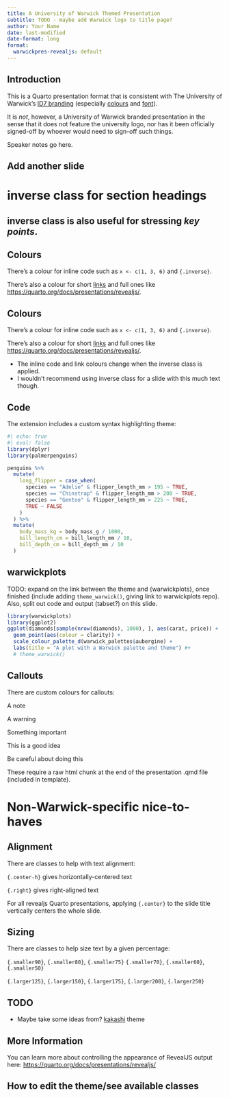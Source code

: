```yaml
---
title: A University of Warwick Themed Presentation
subtitle: TODO - maybe add Warwick logo to title page?
author: Your Name
date: last-modified
date-format: long
format: 
  warwickpres-revealjs: default
---
```


## Introduction

This is a Quarto presentation format that is consistent with The University of Warwick's [ID7 branding](https://id7.warwick.ac.uk) (especially [colours](https://id7.warwick.ac.uk/components/colour-palette/) and [font](https://warwick.ac.uk/services/its/servicessupport/web/sitebuilder2/id7/faqs/fonts/)).

:::{.callout-note}
It is *not*, however, a University of Warwick branded presentation in the sense that it does not feature the university logo, nor has it been officially signed-off by whoever would need to sign-off such things.
:::

:::{.notes}
Speaker notes go here.
:::

## Add another slide

# inverse class for section headings {.inverse}

## inverse class is also useful for stressing *key points*. {.inverse .center-h .center .larger125}

## Colours

There's a colour for inline code such as `x <- c(1, 3, 6)` and `{.inverse}`.

There's also a colour for short [links](https://github.com/Warwick-Stats-Resources/warwickpres) and full ones like <https://quarto.org/docs/presentations/revealjs/>.

## Colours {.inverse}

There's a colour for inline code such as `x <- c(1, 3, 6)` and `{.inverse}`.

There's also a colour for short [links](https://github.com/Warwick-Stats-Resources/warwickpres) and full ones like <https://quarto.org/docs/presentations/revealjs/>.

- The inline code and link colours change when the inverse class is applied.
- I wouldn't recommend using inverse class for a slide with this much text though.


## Code

The extension includes a custom syntax highlighting theme:

```r
#| echo: true
#| eval: false
library(dplyr)
library(palmerpenguins)

penguins %>%
  mutate(
    long_flipper = case_when(
      species == "Adelie" & flipper_length_mm > 195 ~ TRUE,
      species == "Chinstrap" & flipper_length_mm > 200 ~ TRUE,
      species == "Gentoo" & flipper_length_mm > 225 ~ TRUE,
      TRUE ~ FALSE
    )
  ) %>%
  mutate(
    body_mass_kg = body_mass_g / 1000,
    bill_length_cm = bill_length_mm / 10,
    bill_depth_cm = bill_depth_mm / 10
  )
```

## warwickplots

TODO: expand on the link between the theme and {warwickplots}, once finished (include adding `theme_warwick()`, giving link to warwickplots repo). Also, split out code and output (tabset?) on this slide.

```r
library(warwickplots)
library(ggplot2)
ggplot(diamonds[sample(nrow(diamonds), 1000), ], aes(carat, price)) +
  geom_point(aes(colour = clarity)) +
  scale_colour_palette_d(warwick_palettes$aubergine) +
  labs(title = "A plot with a Warwick palette and theme") #+
  # theme_warwick()
```

## Callouts {.smaller70}

There are custom colours for callouts: 

:::{.callout-note}
A note
:::

:::{.callout-warning}
A warning
:::

:::{.callout-important}
Something important
:::

:::{.callout-tip}
This is a good idea
:::

:::{.callout-caution}
Be careful about doing this
:::

These require a raw html chunk at the end of the presentation .qmd file (included in template).

# Non-Warwick-specific nice-to-haves {.inverse}

## Alignment

There are classes to help with text alignment:

:::{.center-h}
`{.center-h}` gives horizontally-centered text
:::

:::{.right}
`{.right}` gives right-aligned text
:::

:::{.callout-note}
For all revealjs Quarto presentations, applying `{.center}` to the slide title vertically centers the whole slide.
:::

## Sizing

There are classes to help size text by a given percentage:

[`{.smaller90}`]{.smaller90}, [`{.smaller80}`]{.smaller80}, [`{.smaller75}`]{.smaller75}
[`{.smaller70}`]{.smaller70}, [`{.smaller60}`]{.smaller60}, [`{.smaller50}`]{.smaller50}

[`{.larger125}`]{.larger125}, [`{.larger150}`]{.larger150}, [`{.larger175}`]{.larger175}, 
[`{.larger200}`]{.larger200}, [`{.larger250}`]{.larger250}

## TODO

- Maybe take some ideas from? [kakashi](https://github.com/malcolmbarrett/kakashi-quarto-theme) theme

## More Information

You can learn more about controlling the appearance of RevealJS output here: <https://quarto.org/docs/presentations/revealjs/>

## How to edit the theme/see available classes

```{=html}
<!-- needs to be last chunk of presentation otherwise creates an extra slide -->
<!-- tint80 for border, tint20 for title -->
<!-- this should hopefully no longer be necessary in Quarto 1.4 -->
<!-- https://github.com/quarto-dev/quarto-cli/issues/5038 -->
<style type="text/css">
div.callout-note {
  border-left-color: #336695 !important;
}

div.callout-note.callout-style-default .callout-title {
  background-color: #CCD9E4 !important;
}

div.callout-caution {
  border-left-color: #AE4240 !important;
}

div.callout-caution.callout-style-default .callout-title {
  background-color: #ebd0cf !important;
}

div.callout-tip {
  border-left-color: #618157 !important;
}

div.callout-tip.callout-style-default .callout-title {
  background-color: #d8e0d5 !important;
}

div.callout-important {
  border-left-color: #775781 !important;
}

div.callout-important.callout-style-default .callout-title {
  background-color: #ddd5e0 !important;
}

div.callout-warning {
  border-left-color: #956133 !important;
}

div.callout-warning.callout-style-default .callout-title {
  background-color: #e4d8cc !important;
}
</style>
```

